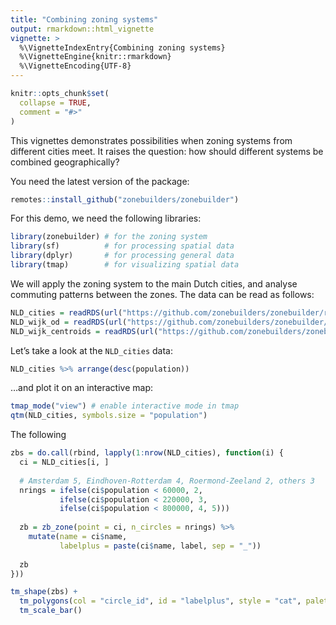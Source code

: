 ```yaml
---
title: "Combining zoning systems"
output: rmarkdown::html_vignette
vignette: >
  %\VignetteIndexEntry{Combining zoning systems}
  %\VignetteEngine{knitr::rmarkdown}
  %\VignetteEncoding{UTF-8}
---
```

  
```r
knitr::opts_chunk$set(
  collapse = TRUE,
  comment = "#>"
)
```

This vignettes demonstrates possibilities when zoning systems from different cities meet.
It raises the question: how should different systems be combined geographically?

You need the latest version of the package:
  
```r
remotes::install_github("zonebuilders/zonebuilder")
```


For this demo, we need the following libraries:


```r
library(zonebuilder) # for the zoning system
library(sf)          # for processing spatial data
library(dplyr)       # for processing general data
library(tmap)        # for visualizing spatial data
```


We will apply the zoning system to the main Dutch cities, and analyse commuting patterns between the zones. The data can be read as follows:


```r
NLD_cities = readRDS(url("https://github.com/zonebuilders/zonebuilder/releases/download/0.0.1/NLD_cities.Rds"))
NLD_wijk_od = readRDS(url("https://github.com/zonebuilders/zonebuilder/releases/download/0.0.1/NLD_wijk_od.Rds"))
NLD_wijk_centroids = readRDS(url("https://github.com/zonebuilders/zonebuilder/releases/download/0.0.1/NLD_wijk_centroids.Rds"))
```

Let's take a look at the `NLD_cities` data:

```r
NLD_cities %>% arrange(desc(population))
```

...and plot it on an interactive map:

```r
tmap_mode("view") # enable interactive mode in tmap
qtm(NLD_cities, symbols.size = "population")
```


The following 


```r
zbs = do.call(rbind, lapply(1:nrow(NLD_cities), function(i) {
  ci = NLD_cities[i, ]
  
  # Amsterdam 5, Eindhoven-Rotterdam 4, Roermond-Zeeland 2, others 3 
  nrings = ifelse(ci$population < 60000, 2,
           ifelse(ci$population < 220000, 3,
           ifelse(ci$population < 800000, 4, 5)))
  
  zb = zb_zone(point = ci, n_circles = nrings) %>% 
    mutate(name = ci$name,
           labelplus = paste(ci$name, label, sep = "_"))
  
  zb
}))
```


```r
tm_shape(zbs) +
  tm_polygons(col = "circle_id", id = "labelplus", style = "cat", palette = "YlOrBr") + 
  tm_scale_bar()
```

